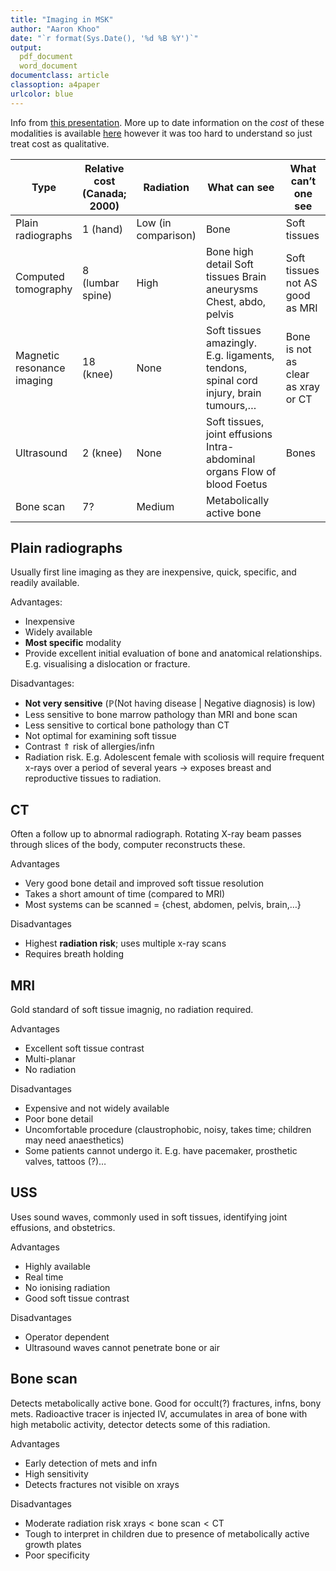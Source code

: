 ```yaml
---
title: "Imaging in MSK"
author: "Aaron Khoo"
date: "`r format(Sys.Date(), '%d %B %Y')`"
output:
  pdf_document
  word_document
documentclass: article
classoption: a4paper
urlcolor: blue
---
```


Info from [this presentation](https://meds.queensu.ca/central/assets/modules/msk_imaging/attach/imaging_slides.pdf). More up to date information on the *cost* of these modalities is available [here](https://www.treasury.gov.au/~/media/Treasury/Consultations%20and%20Reviews/Consultations/2016/2017%20PreBudget%20submissions/Submissions/PDF/Australian%20Diagnostic%20Imaging%20Association.ashx) however it was too hard to understand so just treat cost as qualitative. 

|  Type                        |  Relative cost (Canada; 2000)  | Radiation           | What can see                                                                           | What can't one see                 |
|------------------------------|--------------------------------|---------------------|----------------------------------------------------------------------------------------|------------------------------------|
|  Plain radiographs           |  1 (hand)                      | Low (in comparison) | Bone                                                                                   | Soft tissues                       |
|  Computed tomography         |  8 (lumbar spine)              | High                | Bone high detail Soft tissues Brain aneurysms Chest, abdo, pelvis                      | Soft tissues not AS good as MRI    |
|  Magnetic resonance imaging  |  18 (knee)                     | None                | Soft tissues amazingly. E.g. ligaments, tendons, spinal cord injury, brain tumours,... | Bone is not as clear as xray or CT |
|  Ultrasound                  |  2 (knee)                      | None                | Soft tissues, joint effusions Intra-abdominal organs Flow of blood Foetus              | Bones                              |
|  Bone scan                   |  7?                            | Medium              | Metabolically active bone                                                              |                                    |

## Plain radiographs

Usually first line imaging as they are inexpensive, quick, specific, and readily available.

Advantages:

-  Inexpensive
-  Widely available
-  **Most specific** modality
-  Provide excellent initial evaluation of bone and anatomical relationships. E.g. visualising a dislocation or fracture.

Disadvantages:

-  **Not very sensitive** ($\mathbb{P}(\text{Not having disease | Negative diagnosis})$ is low)
-  Less sensitive to bone marrow pathology than MRI and bone scan
-  Less sensitive to cortical bone pathology than CT
-  Not optimal for examining soft tissue
-  Contrast $\Uparrow$ risk of allergies/infn
-  Radiation risk. E.g. Adolescent female with scoliosis will require frequent x-rays over a period of several years $\rightarrow$ exposes breast and reproductive tissues to radiation.

## CT

Often a follow up to abnormal radiograph. Rotating X-ray beam passes through slices of the body, computer reconstructs these.

Advantages

-  Very good bone detail and improved soft tissue resolution
-  Takes a short amount of time (compared to MRI)
-  Most systems can be scanned = {chest, abdomen, pelvis, brain,...}

Disadvantages

-  Highest **radiation risk**; uses multiple x-ray scans
-  Requires breath holding

## MRI

Gold standard of soft tissue imagnig, no radiation required.

Advantages

-  Excellent soft tissue contrast
-  Multi-planar
-  No radiation

Disadvantages

-  Expensive and not widely available
-  Poor bone detail
-  Uncomfortable procedure (claustrophobic, noisy, takes time; children may need anaesthetics)
-  Some patients cannot undergo it. E.g. have pacemaker, prosthetic valves, tattoos (?)...

## USS

Uses sound waves, commonly used in soft tissues, identifying joint effusions, and obstetrics.

Advantages

-  Highly available
-  Real time
-  No ionising radiation
-  Good soft tissue contrast

Disadvantages

-  Operator dependent
-  Ultrasound waves cannot penetrate bone or air

## Bone scan

Detects metabolically active bone. Good for occult(?) fractures, infns, bony mets. Radioactive tracer is injected IV, accumulates in area of bone with high metabolic activity, detector detects some of this radiation.

Advantages

-  Early detection of mets and infn
-  High sensitivity
-  Detects fractures not visible on xrays

Disadvantages

-  Moderate radiation risk $\text{xrays}<\text{bone scan}<\text{CT}$
-  Tough to interpret in children due to presence of metabolically active growth plates
-  Poor specificity

